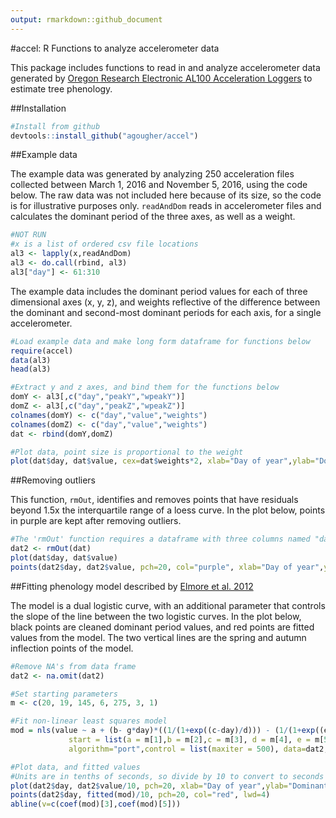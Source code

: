 ```yaml
---
output: rmarkdown::github_document
---
```


#accel: R Functions to analyze accelerometer data

This package includes functions to read in and analyze accelerometer data generated by [Oregon Research Electronic AL100 Acceleration Loggers](https://sites.google.com/site/oregonresearchelectronics/home) to estimate tree phenology.

##Installation
```r
#Install from github
devtools::install_github("agougher/accel")
```

##Example data

The example data was generated by analyzing 250 acceleration files collected between March 1, 2016 and November 5, 2016, using the code below. The raw data was not included here because of its size, so the code is for illustrative purposes only. `readAndDom` reads in accelerometer files and calculates the dominant period of the three axes, as well as a weight.  
```r
#NOT RUN
#x is a list of ordered csv file locations
al3 <- lapply(x,readAndDom)
al3 <- do.call(rbind, al3)
al3["day"] <- 61:310
```

The example data includes the dominant period values for each of three dimensional axes (x, y, z), and weights reflective of the difference between the dominant and second-most dominant periods for each axis, for a single accelerometer.
```r
#Load example data and make long form dataframe for functions below
require(accel) 
data(al3)
head(al3)

#Extract y and z axes, and bind them for the functions below
domY <- al3[,c("day","peakY","wpeakY")]
domZ <- al3[,c("day","peakZ","wpeakZ")]
colnames(domY) <- c("day","value","weights")
colnames(domZ) <- c("day","value","weights")
dat <- rbind(domY,domZ)

#Plot data, point size is proportional to the weight
plot(dat$day, dat$value, cex=dat$weights*2, xlab="Day of year",ylab="Dominant period")
```

##Removing outliers

This function, `rmOut`, identifies and removes points that have residuals beyond 1.5x the interquartile range of a loess curve. In the plot below, points in purple are kept after removing outliers.
```r
#The 'rmOut' function requires a dataframe with three columns named "day","value", and "weights"
dat2 <- rmOut(dat)
plot(dat$day, dat$value)
points(dat2$day, dat2$value, pch=20, col="purple", xlab="Day of year",ylab="Dominant period")
```

##Fitting phenology model described by [Elmore et al. 2012](http://onlinelibrary.wiley.com/doi/10.1111/j.1365-2486.2011.02521.x/full)

The model is a dual logistic curve, with an additional parameter that controls the slope of the line between the two logistic curves. In the plot below, black points are cleaned dominant period values, and red points are fitted values from the model. The two vertical lines are the spring and autumn inflection points of the model.

```r
#Remove NA's from data frame
dat2 <- na.omit(dat2)

#Set starting parameters
m <- c(20, 19, 145, 6, 275, 3, 1)

#Fit non-linear least squares model
mod = nls(value ~ a + (b- g*day)*((1/(1+exp((c-day)/d))) - (1/(1+exp((e-day)/f)))), 
             start = list(a = m[1],b = m[2],c = m[3], d = m[4], e = m[5], f = m[6], g = m[7] ), 
             algorithm="port",control = list(maxiter = 500), data=dat2, weights=dat2$weights^2)

#Plot data, and fitted values
#Units are in tenths of seconds, so divide by 10 to convert to seconds
plot(dat2$day, dat2$value/10, pch=20, xlab="Day of year",ylab="Dominant period")
points(dat2$day, fitted(mod)/10, pch=20, col="red", lwd=4)
abline(v=c(coef(mod)[3],coef(mod)[5]))
```

